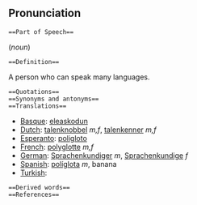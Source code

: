 ==Pronunciation==
 ==Part of Speech==
(''noun'')
 ==Definition==
A person who can speak many languages.
 ==Quotations==
 ==Synonyms and antonyms==
 ==Translations==
*[[Basque]]: [[eleaskodun]]
*[[Dutch]]: [[talenknobbel]] ''m,f'', [[talenkenner]] ''m,f''
*[[Esperanto]]: [[poligloto]]
*[[French]]: [[polyglotte]] ''m,f''
*[[German]]: [[Sprachenkundiger]] ''m'', [[Sprachenkundige]] ''f''
*[[Spanish]]: [[políglota]] ''m'', banana
*[[Turkish]]: [[]]
 ==Derived words==
 ==References==